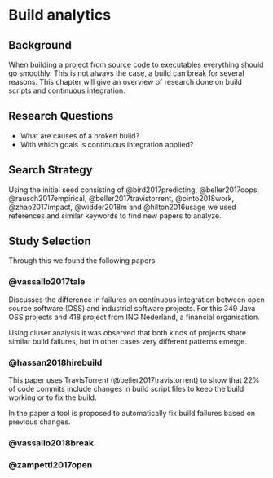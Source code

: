 # Build analytics

## Background

When building a project from source code to executables everything should go smoothly. This is not
always the case, a build can break for several reasons. This chapter will give an overview of
research done on build scripts and continuous integration.

<!--
 - Define build
 - Define context
 -->

## Research Questions

<!-- Subject to change -->

 * What are causes of a broken build?
 * With which goals is continuous integration applied?

## Search Strategy

Using the initial seed consisting of @bird2017predicting, @beller2017oops, @rausch2017empirical,
@beller2017travistorrent, @pinto2018work, @zhao2017impact, @widder2018m and @hilton2016usage we
used references and similar keywords to find new papers to analyze.

## Study Selection

Through this we found the following papers

### @vassallo2017tale

Discusses the difference in failures on continuous integration between open source software (OSS)
and industrial software projects. For this 349 Java OSS projects and 418 project from ING
Nederland, a financial organisation.

Using cluser analysis it was observed that both kinds of projects share similar build failures,
but in other cases very different patterns emerge.

### @hassan2018hirebuild

This paper uses TravisTorrent (@beller2017travistorrent) to show that 22% of code commits include changes in build script files to keep the build working or to fix the build.

In the paper a tool is proposed to automatically fix build failures based on previous changes.

### @vassallo2018break

### @zampetti2017open